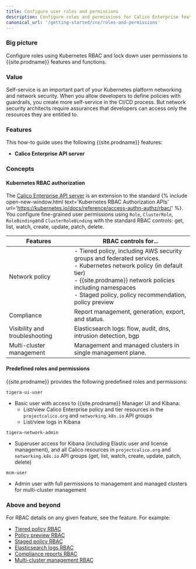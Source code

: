 ```yaml
---
title: Configure user roles and permissions
description: Configure roles and permissions for Calico Enterprise features and functions.
canonical_url: '/getting-started/cnx/roles-and-permissions'
---
```


### Big picture

Configure roles using Kubernetes RBAC and lock down user permissions to {{site.prodname}} features and functions.

### Value

Self-service is an important part of your Kubernetes platform networking and network security. When you allow developers to define policies with guardrails, you create more self-service in the CI/CD process. But network security architects require assurances that developers can access only the resources they are entitled to. 

### Features

This how-to guide uses the following {{site.prodname}} features:

- **Calico Enterprise API server**

### Concepts

#### Kubernetes RBAC authorization

The [Calico Enterprise API server]({{site.baseurl}}/reference/installation/api#operator.tigera.io/v1.APIServer) is an extension to the standard {% include open-new-window.html text='Kubernetes RBAC Authorization APIs' url='https://kubernetes.io/docs/reference/access-authn-authz/rbac/' %}. You configure fine-grained user permissions using `Role`, `ClusterRole`, `RoleBinding`and `ClusterRoleBinding` with the standard RBAC controls: get, list, watch, create, update, patch, delete. 

| Features                       | RBAC controls for...                                         |
| ------------------------------ | ------------------------------------------------------------ |
| Network policy                 | - Tiered policy, including AWS security groups and federated services.<br />- Kubernetes network policy (in default tier)<br />- {{site.prodname}} network policies including namespaces<br />- Staged policy, policy recommendation, policy preview |
| Compliance                     | Report management, generation, export, and status.           |
| Visibility and troubleshooting | Elasticsearch logs: flow, audit, dns, intrusion detection, bgp |
| Multi-cluster management       | Management and managed clusters in single management plane.  |


#### Predefined roles and permissions

{{site.prodname}} provides the following predefined roles and permissions:

`tigera-ui-user`
- Basic user with access to {{site.prodname}} Manager UI and Kibana:
  - List/view Calico Enterprise policy and tier resources in the `projectcalico.org` and `networking.k8s.io` API groups
  - List/view logs in Kibana

`tigera-network-admin`
- Superuser access for Kibana (including Elastic user and license management), and all Calico resources in `projectcalico.org` and `networking.k8s.io` API groups (get, list, watch, create, update, patch, delete) 

`mcm-user`
- Admin user with full permissions to management and managed clusters for multi-cluster management

### Above and beyond

For RBAC details on any given feature, see the feature. For example:

- [Tiered policy RBAC]({{site.baseurl}}/security/rbac-tiered-policies)
- [Policy preview RBAC]({{site.baseurl}}/security/policy-impact-preview)
- [Staged policy RBAC]({{site.baseurl}}/security/staged-network-policies) 
- [Elasticsearch logs RBAC]({{site.baseurl}}/visibility/elastic/rbac-elasticsearch) 
- [Compliance reports RBAC]({{site.baseurl}}/compliance/overview)
- [Multi-cluster management RBAC]({{site.baseurl}}/multicluster/mcm/create-a-management-cluster)

